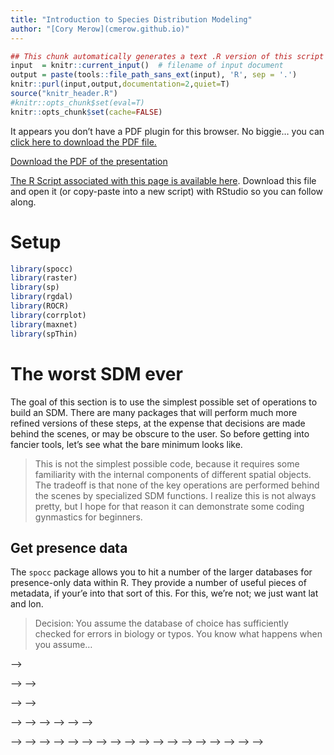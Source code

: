 ```yaml
---
title: "Introduction to Species Distribution Modeling"
author: "[Cory Merow](cmerow.github.io)"
---
```


```r
## This chunk automatically generates a text .R version of this script when running within knitr.  You do not need to run this...
input  = knitr::current_input()  # filename of input document
output = paste(tools::file_path_sans_ext(input), 'R', sep = '.')
knitr::purl(input,output,documentation=2,quiet=T)
source("knitr_header.R")
#knitr::opts_chunk$set(eval=T)
knitr::opts_chunk$set(cache=FALSE)
```

<!-- <div> -->
<!-- <iframe src="05_presentation/05_Spatial.html" width="100%" height="700px"> </iframe> -->
<!-- </div> -->

<div>
<object data="101_assets/SDM101_Intro.pdf" type="application/pdf" width="100%" height="600px"> 
  <p>It appears you don't have a PDF plugin for this browser.
   No biggie... you can <a href="02_assets/02_DataWrangling.pdf">click here to
  download the PDF file.</a></p>  
 </object>
 </div>
 <p><a href="101_assets/SDM101_Intro.pdf">Download the PDF of the presentation</a></p>  


[<i class="fa fa-file-code-o fa-3x" aria-hidden="true"></i> The R Script associated with this page is available here](`r output`).  Download this file and open it (or copy-paste into a new script) with RStudio so you can follow along.  

# Setup

```r
library(spocc)
library(raster)
library(sp)
library(rgdal)
library(ROCR)
library(corrplot)
library(maxnet)
library(spThin)
```


# The worst SDM ever

The goal of this section is to use the simplest possible set of operations to build an SDM. There are many packages that will perform much more refined versions of these steps, at the expense that decisions are made behind the scenes, or may be obscure to the user. So before getting into fancier tools, let's see what the bare minimum looks like.

> This is not the simplest possible code, because it requires some familiarity with the internal components of different spatial objects. The tradeoff is that none of the key operations are performed behind the scenes by specialized SDM functions. I realize this is not always pretty, but I hope for that reason it can demonstrate some coding gynmastics for beginners.


## Get presence data

The `spocc` package allows you to hit a number of the larger databases for presence-only data within R. They provide a number of useful pieces of metadata, if your'e into that sort of this. For this, we're not; we just want lat and lon.

> Decision: You assume the database of choice has sufficiently checked for errors in biology or typos. You know what happens when you assume...

<!-- ```{r} -->
<!-- # get presence data -->
<!-- # pres=spocc::occ('Alliaria petiolata',from='gbif',limit=5000) # this can be slow -->
<!--   # so just read in the result of me running this earlier -->
<!-- pres=read.csv('https://cmerow.github.io/RDataScience/101_assets/AP_gbif.csv')[,c('longitude','latitude')] -->
<!-- pres=pres[complete.cases(pres),] # toss records without coords -->
<!-- ``` -->


<!-- ## Get environmental data -->

<!-- The `raster` package has a convenience function to get some types of data. To see more about [Worldclim](http://worldclim.org/version2) -->

<!-- > Decision: Worldclim data describes the environmental well in this region. The 'bioclim' variables are biologically relevant summaries of climate. -->

<!-- ```{r} -->
<!-- # get climate data -->
<!--   # the raster package has convenience function built in for worldclim -->
<!-- clim=getData('worldclim', var='bio', res=10) -->
<!-- ``` -->

<!-- The Bioclim variables in `clim.us` are: -->

<!-- <small> -->

<!-- Variable      Description -->
<!-- -    - -->
<!-- BIO1          Annual Mean Temperature -->
<!-- BIO2          Mean Diurnal Range (Mean of monthly (max temp – min temp)) -->
<!-- BIO3          Isothermality (BIO2/BIO7) (* 100) -->
<!-- BIO4          Temperature Seasonality (standard deviation *100) -->
<!-- BIO5          Max Temperature of Warmest Month -->
<!-- BIO6          Min Temperature of Coldest Month -->
<!-- BIO7          Temperature Annual Range (BIO5-BIO6) -->
<!-- BIO8          Mean Temperature of Wettest Quarter -->
<!-- BIO9          Mean Temperature of Driest Quarter -->
<!-- BIO10         Mean Temperature of Warmest Quarter -->
<!-- BIO11         Mean Temperature of Coldest Quarter -->
<!-- BIO12         Annual Precipitation -->
<!-- BIO13         Precipitation of Wettest Month -->
<!-- BIO14         Precipitation of Driest Month -->
<!-- BIO15         Precipitation Seasonality (Coefficient of Variation) -->
<!-- BIO16         Precipitation of Wettest Quarter -->
<!-- BIO17         Precipitation of Driest Quarter -->
<!-- BIO18         Precipitation of Warmest Quarter -->
<!-- BIO19         Precipitation of Coldest Quarter -->

<!-- </small> -->


<!-- ##  Choose domain -->

<!-- The 'domain' is the region of interest. It can be a political region, a biome, a park, a watershed, etc. It should include locations where the species is present and absent. Choosing relevent locations were the species does not occur is part of the art of *presence-only* modeling (see slides above). -->

<!-- > Decision: We are only asking about invasion in New England, so we constrain the domain to a bounding box around New England -->

<!-- ```{r} -->
<!-- # choose domain (just the Eastern US) -->
<!-- clim.us=raster::crop(clim,c(-76,-65,40,50)) # trim to a smaller region -->
<!-- plot(clim.us[[1]]) # plot just the 1st variable to see domain -->
<!-- ``` -->

<!-- ##  Prep data -->

<!-- Many climate variables are highly correlated with one another, which can confound statistical analyses. -->

<!-- > Decision: Correlated predictors can make it difficult to interpret model coefficients or response curves. So we'll remove the most correlated predictores -->

<!-- ```{r} -->
<!-- # check for correlated predictors -->
<!-- cors=cor(values(clim.us),use='complete.obs') # evaluate correlations -->
<!-- corrplot(cors,order = "AOE", addCoef.col = "grey",number.cex=.6) # plot correlations -->
<!-- ``` -->

<!-- This plot nicely clumps groups of similar variables. Choose a representative variable from each clump. -->

<!-- ```{r} -->
<!-- clim=clim[[c("bio1","bio2","bio13","bio14")]] # keep just reasonably uncorrelated ones -->
<!-- clim.us=clim.us[[c('bio1','bio2','bio13','bio14')]] # keep just reasonably uncorrelated ones -->
<!-- cors=cor(values(clim.us),use='complete.obs') # evaluate correlations -->
<!-- corrplot(cors,order = "AOE", addCoef.col = "grey",number.cex=.6)# plot correlations -->
<!-- ``` -->

<!-- Ok, tolerable. Some people advocate that correlations should be <0.7. I prefer lower, like 0.3, or 0.4 because I often forecast (as we'll do below) and one must assume that those correlations hold in new scenarios hold to make meaningful forecasts. -->

<!-- Scaling each predictor to zero mean and unit variance is a common statistical approach to make sure the coefficents you'll estimate are comparable (on the same scale) and prevents a few other wonky things from possibly happening. -->

<!-- ```{r} -->
<!-- # scale each predictor to mean=0, variance=1 -->
<!-- clim.means=apply(values(clim.us),2,mean,na.rm=T) # means -->
<!-- clim.sds=apply(values(clim.us),2,sd,na.rm=T) # standard devations -->
<!-- name=names(clim.us) -->
<!-- values(clim.us)=sapply(1:nlayers(clim.us),function(x) (values(clim.us)[,x]-clim.means[x])/clim.sds[x])  -->
<!-- # z-scores -->
<!-- names(clim.us)=name -->

<!-- # get environment at pres points -->
<!-- coordinates(pres)=c('longitude','latitude') # set coords to allow extraction (next line) -->
<!-- pres.data=data.frame(raster::extract(clim.us,pres)) # extract data at pres locations -->
<!-- coordinates(pres.data)=coordinates(pres) # make sure the data have coords associated -->
<!-- pres.data=pres.data[complete.cases(pres.data@data),] # toss points without env data -->
<!-- ``` -->

<!-- ```{r} -->
<!-- plot(clim.us) # view  -->
<!-- ``` -->

<!-- ##  Sample background -->

<!-- In presence-only (PO) modeling, where absence data do not exist, so-called 'background' (==jargon) points are used. In PO models, one compares the environmental conditions at occupied locations (presences) to the conditions available in the region of interest. This corresponds to 'use-avialability' (==jargon) analysis and asks, 'how much does the species use environment x in proportion to its availability?' For example, if a landscape contains 10 cells with temperature < 20 degrees, and the species uses all of them, you would infer that cold locations are important (10 are used and 10 are available). In contrast, if the lanscape had 1000 cells with temperature <20 degrees, you'd infer the opposite, that cold cells are probably avoided (10 are used and 1000 are available). This is the essence of (this type of) presence-only modeling. -->

<!-- > Decision: The species is equally likely to be anywhere on the landscapes, so we'll compare presences to a random sample of background points. -->

<!-- (There's a lot of subtlties about background selection, just go with it for now...) -->

<!-- ```{r} -->
<!-- 	## save the data table -->
<!-- # sample background (to compare against presences) -->
<!-- all.background=which(complete.cases(values(clim.us))) # find cells on land -->
<!-- bg.index=sample(all.background,min(length(all.background),10000)) # take random sample of land -->
<!-- bg.data=data.frame(values(clim.us)[bg.index,]) # get the env at these cells -->
<!-- coordinates(bg.data)=coordinates(clim.us)[bg.index,] # define spatial object -->
<!-- ``` -->

<!-- ## Statistical model -->

<!-- > Decision: Linear and quadratic terms are sufficient to describe the species' response to the environment.  -->

<!-- Next, combine the data into a convenient form and specify a formula for the regression. -->

<!-- ```{r} -->
<!-- # prep data for use in glm() -->
<!-- all.data=rbind(data.frame(pres=1,pres.data@data),data.frame(pres=0,bg.data@data)) # line up pres & bg -->

<!-- # specify formula (quickly to avoid writing out every name) -->
<!-- (form=paste('pres/weight~', # lhs of eqn. -->
<!--             paste(names(all.data)[-1], collapse = " + "),'+', # linear terms -->
<!--             paste("I(", names(all.data)[-1], "^2)", sep = "", collapse = " + "))) # qudratic terms -->
<!-- ``` -->

<!-- There are some subtle differences here compared to a regular old GLM. These weights allow one to fit a Poisson point process model with the `glm` function. If this sort of thing excites you, [this paper](http://onlinelibrary.wiley.com/doi/10.1111/2041-210X.12352/abstract) -->
<!-- describes point process models well, and the appendix describes this weighting scheme. If it doesn't, just pretend this is a regular GLM for now.  -->

<!-- ```{r} -->
<!-- all.data$weight = all.data$pres + (1 - all.data$pres) * 10000 # these allow you to fit a Point Process -->
<!-- mod.worst=glm(form,data=all.data,family=poisson(link='log'),weights=weight) # fit the model -->
<!-- summary(mod.worst) # show coefficients -->
<!-- ``` -->


<!-- ## Inspect response curves -->

<!-- Response curves describe how the species' occurrence (y-axis) depends on a single climate variable (x-axis). There's one for each environmental variable in the model. Usually this is done by making predictions with all the other predictors set at their means. Most packages have 1-liners to make this instead, but this builds more character. -->

<!-- ```{r,results='hide'} -->
<!-- # check response curves -->
<!--   # these marginal response curves are evaluated at the means of the non-focal predictor -->
<!-- clim.ranges=apply(values(clim.us),2,range,na.rm=T) # upper and lower limits for each variable -->
<!-- dummy.mean.matrix=data.frame(matrix(0,ncol=nlayers(clim.us),nrow=100)) #makes prediction concise below -->
<!-- names(dummy.mean.matrix)=colnames(clim.ranges) # line up names for later reference -->
<!-- response.curves=lapply(1:nlayers(clim.us),function(x){ # loop over each variable -->
<!--   xs=seq(clim.ranges[1,x],clim.ranges[2,x],length=100) # x values to evaluate the curve -->
<!--   newdata=dummy.mean.matrix # data frame with right structure -->
<!--   newdata[,x]=xs # plug in just the values for the focal variable that differ from mean -->
<!--   ys=predict(mod.worst,newdata=newdata) # predictions -->
<!--   return(data.frame(xs=xs,ys=ys)) # define outputs -->
<!-- })# ignore warnings -->
<!-- ``` -->

<!-- Check out the list of lists that store this. -->

<!-- ```{r} -->
<!-- str(response.curves) #structure of the object used for plotting -->
<!-- ``` -->

<!-- ```{r,width=7} -->
<!--   # plot the curves -->
<!-- par(mfrow=c(2,2),mar=c(4,5,.5,.5)) # # rows and cols for plotting -->
<!-- for(i in 1:nlayers(clim.us)){ # loop over layers -->
<!--   plot(response.curves[[i]]$xs,response.curves[[i]]$ys, # xs and ys -->
<!--        type='l', # line plot -->
<!--        bty='n',las=1, # decorations -->
<!--        ylim=c(-20,20), # y axis limits -->
<!--        xlab=colnames(clim.ranges)[i],ylab='occurence rate') # axis labels -->
<!--   pres.env.range=range(pres.data[names(clim.us)[i]]@data)  # find limits of fitting data -->
<!--   abline(v=pres.env.range,col='red',lty=2)  # plot limits of fitting data -->
<!-- } -->
<!-- ``` -->


<!-- ## Map predictions -->

<!-- > Decision: When predicting, its ok to extrapolate beyond  -->

<!-- ```{r, width=7} -->
<!-- # predict to US -->
<!-- pred.r=raster::predict(clim.us,mod.worst, index=1,type="response") -->
<!-- pred.r=pred.r/sum(values(pred.r),na.rm=T) # normalize prediction (sum to 1) -->
<!-- plot(log(pred.r)) # plot raster -->
<!-- plot(pres,add=T) # plot points -->
<!-- ``` -->


<!-- ## Evaluate performance -->

<!-- Reciever-operator characteristic (ROC) curves are often used to evaluation binary (presence/absence) predictions. Since the predictions are continuous (see previous map), we need to choose a threshold that distinguishes presence from absence. The ROC curve summarizes the results for all possible thresholds. Each point corresponds to a threshold, the y-axis describes the proportion of presences correctly predicted while the x-axis describes the proportion of background points where presence is predicted. There's a clear tradeoff in getting a lot of presences right without predicting presence everywhere. The AUC (area under the curve) describes the area under the ROC curve - a value of 1 is the best, and a value of 0.5 means you may as well flip a coin. More [here](https://en.wikipedia.org/wiki/Receiver_operating_characteristic). -->


<!-- ```{r} -->
<!-- # evaluate -->
<!-- pred.at.fitting.pres=raster::extract(pred.r,pres.data) # get predictions at pres locations -->
<!-- pred.at.fitting.bg=raster::extract(pred.r,bg.data) # get predictions at background locations -->
<!-- rocr.pred=ROCR::prediction(predictions=c(pred.at.fitting.pres,pred.at.fitting.bg), -->
<!--                           labels=c(rep(1,length(pred.at.fitting.pres)),rep(0,length(pred.at.fitting.bg)))) # define the prediction object needed by ROCR -->
<!-- perf.fit=performance(rocr.pred,measure = "tpr", x.measure = "fpr") # calculate perfomance  -->
<!-- plot(perf.fit) # plot ROC curve -->
<!-- abline(0,1) # 1:1 line indicate random predictions  -->
<!-- (auc_ROCR <- performance(rocr.pred, measure = "auc")@y.values[[1]]) # get AUC -->
<!-- ``` -->

<!-- ## Transfer to new conditions -->

<!-- A common goal of SDMing is to transfer the models to new locations. -->

<!-- > Decision: The occurrence-environment relationship fit in New England also describes the species response to environment in Europe. -->


<!-- ```{r,width=7} -->
<!-- # transfer to Europe -->
<!-- # choose domain (just europe) -->
<!-- clim.eu=raster::crop(clim,c(-10,55,30,75)) -->
<!-- values(clim.eu)=sapply(1:nlayers(clim.eu),function(x) (values(clim.eu)[,x]-clim.means[x])/clim.sds[x]) -->
<!-- names(clim.eu)=names(clim.us) -->
<!-- # z-scores (to make values comparable to the scaeld values for fitting) -->
<!-- transfer.r=raster::predict(clim.eu,mod.worst, index=1,type="response") -->
<!-- transfer.r=transfer.r/sum(values(transfer.r),na.rm=T) # normalize prediction (sum to 1) -->
<!-- plot(log(transfer.r)) # plot preds -->
<!-- plot(pres,add=T) # plot presences  -->
<!-- ``` -->



<!-- # Improvements -->

<!-- <!-- #========================================================================= --> -->
<!-- ## Sampling bias -->

<!-- ###  Sample background -->

<!-- <img src="101_assets/Phillips_bias.png" style="width: 100"/> -->

<!-- > Decision: Presences are most likely to be observed where other specie sampled with the same protocol or are taxonomically similar were sampled.  -->

<!-- The data in `bias.bg` are the result of extracting the coordinates of all 187 species observed in the Invasive Plant Atlas of New England (IPANE) data base. -->

<!-- ```{r} -->
<!-- bias.bg=read.csv('https://cmerow.github.io/YaleBGCCourses/101_assets/Bias_IPANE_allPoints.csv')[,-1] -->
<!-- coordinates(bias.bg)=c(1,2) -->
<!-- bias.bg.data=data.frame(raster::extract(clim.us,bias.bg)) -->
<!-- coordinates(bias.bg.data)=coordinates(bias.bg) -->
<!-- bias.bg.data=bias.bg.data[complete.cases(bias.bg.data@data),] -->
<!-- ``` -->


<!-- ```{r} -->
<!-- # prep data for use in glm() -->
<!-- all.data=rbind(data.frame(pres=1,pres.data@data),data.frame(pres=0,bias.bg.data@data)) -->

<!-- # specify formula (quickly to avoid writing out every name) -->
<!-- (form=paste('pres/weight~', # lhs of eqn. -->
<!--             paste(names(all.data)[-1], collapse = " + "),'+', # linear terms -->
<!--             paste("I(", names(all.data)[-1], "^2)", sep = "", collapse = " + "))) # qudratic terms -->
<!-- ``` -->

<!-- *From this point on, the code is exactly the same as the previous example, except that the model is given a new name, `mod.bias` instead of `mod.worst`* -->

<!-- ## Statistical model -->

<!-- ```{r} -->
<!-- all.data$weight = all.data$pres + (1 - all.data$pres) * 10000 # these allow you to fit a Point Process -->
<!-- mod.bias=glm(form,data=all.data,family=poisson(link='log'),weights=weight) # fit the model -->
<!-- summary(mod.bias) # show coefficients -->
<!-- ``` -->


<!-- ## Inspect response curves -->

<!-- ```{r,results='hide'} -->
<!-- # check response curves -->
<!--   # these marginal response curves are evaluated at the means of the non-focal predictor -->
<!-- clim.ranges=apply(values(clim.us),2,range,na.rm=T) # upper and lower limits for each variable -->
<!-- dummy.mean.matrix=data.frame(matrix(0,ncol=nlayers(clim.us),nrow=100)) #makes prediction concise below -->
<!-- names(dummy.mean.matrix)=colnames(clim.ranges) # line up names for later reference -->
<!-- response.curves=lapply(1:nlayers(clim.us),function(x){ # loop over each variable -->
<!--   xs=seq(clim.ranges[1,x],clim.ranges[2,x],length=100) # x values to evaluate the curve -->
<!--   newdata=dummy.mean.matrix # data frame with right structure -->
<!--   newdata[,x]=xs # plug in just the values for the focal variable that differ from mean -->
<!--   ys=predict(mod.bias,newdata=newdata) # predictions -->
<!--   return(data.frame(xs=xs,ys=ys)) # define outputs -->
<!-- })# ignore warnings -->
<!-- ``` -->

<!-- ```{r} -->
<!-- str(response.curves) #structure of the object used for plotting -->
<!-- ``` -->

<!-- ```{r, width=7} -->
<!--   # plot the curves -->
<!-- par(mfrow=c(2,2),mar=c(4,5,.5,.5)) # # rows and cols for plotting -->
<!-- for(i in 1:nlayers(clim.us)){ # loop over layers -->
<!--   plot(response.curves[[i]]$xs,response.curves[[i]]$ys, -->
<!--        type='l',bty='n',las=1,xlab=colnames(clim.ranges)[i],ylab='occurence rate',ylim=c(-20,20)) -->
<!--   pres.env.range=range(pres.data[names(clim.us)[i]]@data) # find limits of fitting data -->
<!--   abline(v=pres.env.range,col='red',lty=2) # plot limits of fitting data -->
<!-- } -->
<!-- ``` -->


<!-- ### Map predictions -->


<!-- ```{r, width=7} -->
<!-- # predict to US -->
<!-- pred.r=raster::predict(clim.us,mod.bias, index=1,type="response") -->
<!-- pred.r=pred.r/sum(values(pred.r),na.rm=T) # normalize prediction (sum to 1) -->
<!-- plot(log(pred.r)) # plot raster -->
<!-- plot(pres,add=T) # plot points -->
<!-- ``` -->


<!-- ### Evaluate performance -->
<!-- ```{r,width=7} -->
<!-- # evaluate -->
<!-- pred.at.fitting.pres=raster::extract(pred.r,pres.data) # get predictions at pres locations -->
<!-- pred.at.fitting.bg=raster::extract(pred.r,bg.data) # get predictions at background locations -->
<!-- rocr.pred=ROCR::prediction(predictions=c(pred.at.fitting.pres,pred.at.fitting.bg), -->
<!--                           labels=c(rep(1,length(pred.at.fitting.pres)),rep(0,length(pred.at.fitting.bg)))) # define the prediction object needed by ROCR -->
<!-- perf.fit=performance(rocr.pred,measure = "tpr", x.measure = "fpr") # calculate perfomance  -->
<!-- plot(perf.fit) # plot ROC curve -->
<!-- abline(0,1) # 1:1 line indicate random predictions  -->
<!-- (auc_ROCR <- performance(rocr.pred, measure = "auc")@y.values[[1]]) # get AUC -->
<!-- ``` -->

<!-- Oh, Snap! Not nearly as good as the model that ignored bias. This is common when accounting for bias; you've removed something that structured the observations from the model. So you evaluation on the *fitting* data will be worse. Performance on new data sets will often be better (conditional on the rest of the model being well designed), so long as those don't suffer from the same sampling bias patterns. -->

<!-- <!-- #========================================================================= --> -->
<!-- <!-- #========================================================================= --> -->
<!-- ## Other algorithms: glmnet -->

<!-- ## Statistical model -->

<!-- ```{r} -->
<!-- mod.maxnet=maxnet(p=all.data[,'pres'],data=all.data[,c("bio1","bio2","bio13","bio14")]) -->
<!-- summary(mod.maxnet) # show coefficients -->
<!-- ``` -->

<!-- *From this point on, the code is exactly the same as the previous example, except that the model is given a new name, `mod.maxnet` instead of `mod.bias`* -->

<!-- ## Inspect response curves -->

<!-- ```{r,results='hide'} -->
<!-- # check response curves -->
<!--   # these marginal response curves are evaluated at the means of the non-focal predictor -->
<!-- clim.ranges=apply(values(clim.us),2,range,na.rm=T) # upper and lower limits for each variable -->
<!-- dummy.mean.matrix=data.frame(matrix(0,ncol=nlayers(clim.us),nrow=100)) #makes prediction concise below -->
<!-- names(dummy.mean.matrix)=colnames(clim.ranges) # line up names for later reference -->
<!-- response.curves=lapply(1:nlayers(clim.us),function(x){ # loop over each variable -->
<!--   xs=seq(clim.ranges[1,x],clim.ranges[2,x],length=100) # x values to evaluate the curve -->
<!--   newdata=dummy.mean.matrix # data frame with right structure -->
<!--   newdata[,x]=xs # plug in just the values for the focal variable that differ from mean -->
<!--   ys=predict(mod.maxnet,newdata=newdata) # predictions -->
<!--   return(data.frame(xs=xs,ys=ys)) # define outputs -->
<!-- })# ignore warnings -->
<!-- ``` -->

<!-- ```{r} -->
<!--   # plot the curves -->
<!-- par(mfrow=c(2,2),mar=c(4,5,.5,.5)) # # rows and cols for plotting -->
<!-- for(i in 1:nlayers(clim.us)){ # loop over layers -->
<!--   plot(response.curves[[i]]$xs,response.curves[[i]]$ys, -->
<!--        type='l',bty='n',las=1,xlab=colnames(clim.ranges)[i],ylab='occurence rate',ylim=c(-20,20)) -->
<!--   pres.env.range=range(pres.data[names(clim.us)[i]]@data)  # find limits of fitting data -->
<!--   abline(v=pres.env.range,col='red',lty=2)  # plot limits of fitting data -->
<!-- } -->
<!-- ``` -->


<!-- ### Map predictions -->


<!-- ```{r} -->
<!-- # predict to US -->
<!-- pred.r=raster::predict(clim.us,mod.maxnet, index=1,type="exponential") # note 'type' differs from glm -->
<!-- pred.r=pred.r/sum(values(pred.r),na.rm=T) # normalize prediction (sum to 1) -->
<!-- plot(log(pred.r)) # plot raster -->
<!-- plot(pres,add=T) # plot points -->
<!-- ``` -->


<!-- ### Evaluate performance -->
<!-- ```{r} -->
<!-- # evaluate -->
<!-- pred.at.fitting.pres=raster::extract(pred.r,pres.data) # get predictions at pres locations -->
<!-- pred.at.fitting.bg=raster::extract(pred.r,bg.data) # get predictions at background locations -->
<!-- rocr.pred=ROCR::prediction(predictions=c(pred.at.fitting.pres,pred.at.fitting.bg), -->
<!--                           labels=c(rep(1,length(pred.at.fitting.pres)),rep(0,length(pred.at.fitting.bg)))) # define the prediction object needed by ROCR -->
<!-- perf.fit=performance(rocr.pred,measure = "tpr", x.measure = "fpr") # calculate perfomance  -->
<!-- plot(perf.fit) # plot ROC curve -->
<!-- abline(0,1) # 1:1 line indicate random predictions  -->
<!-- (auc_ROCR <- performance(rocr.pred, measure = "auc")@y.values[[1]]) # get AUC -->
<!-- ``` -->

<!-- Great, we've recovered some of the predictive accuracy lost when the sampling bias was factored out. By picking up more complex responses, we're better able to describe the distribution. An important caveat is that we should check for overfitting, wherein we've fit to idiosyncracies of the particular fitting data set. To check this, we'd need to evaluate on independent data, which we won't get to here *but is a critical step on any SDM you intend to publish.* -->

<!-- ## Other options -->

<!-- Within the framework described above: -->

<!-- * Thin presences to remove spatial autocorrelation -->
<!-- * Subsample presences to evaluate model on independent data (e.g., k-fold cross validation) -->
<!-- * Use remotely sensed data (removing artefacts of interpolation) -->
<!-- * More informative performance statistics (Boyce, partial AUC) -->
<!-- * Other algorithms (GAMs, Tree-based methods, Envelope methods) -->
<!-- * Model selection to find better suites of predictors -->

<!-- Somewhat different frameworks: -->

<!-- * Model space explicitly (accounting for spatial autocorrelation) -->
<!-- * Borrow strength from other species (Joint SDMs) -->
<!-- * Bayesian models for more complete treatment of uncertainty or hierarchical structure, among other things -->
<!-- * Ensemble approaches to combine the results of multiple models -->
<!-- * Combine data from different parts of the distribution (e.g. native range) -->
<!-- <!-- #========================================================================= --> -->
<!-- <!-- ## Thin presences, Stratify sampling --> -->

<!-- <!-- ```{r} --> -->
<!-- <!-- all.data$weight = all.data$pres + (1 - all.data$pres) * 10000 # these allow you to fit a Point Process --> -->
<!-- <!-- mod.worst=glm(form,data=all.data,family=poisson(link='log'),weights=weight) # fit the model --> -->
<!-- <!-- #mod.worst=maxnet(all.data$pres,all.data[-1]) --> -->
<!-- <!-- summary(mod.worst) # show coefficients --> -->
<!-- <!-- ``` --> -->



<!-- <!-- ## Model Comparison --> -->
<!-- <!-- # # evaluate transfer --> -->
<!-- <!-- # pred.at.transfer.pres=raster::extract(transfer.r,pres.data) --> -->
<!-- <!-- #   # sample background in transfer region --> -->
<!-- <!-- # all.background=which(complete.cases(values(clim.us))) --> -->
<!-- <!-- # bg.index=sample(all.background,10000) --> -->
<!-- <!-- # bg.data=data.frame(values(clim.us)[bg.index,]) --> -->
<!-- <!-- # coordinates(bg.data)=coordinates(clim.us)[bg.index,] --> -->
<!-- <!-- #  --> -->
<!-- <!-- # transfer.bg= --> -->
<!-- <!-- # pred.at.fitting.bg=raster::extract(transfer.r,bg.data) --> -->
<!-- <!-- # rocr.pred=ROCR::prediction(predictions=c(pred.at.fitting.pres,pred.at.fitting.bg), --> -->
<!-- <!-- #                           labels=c(rep(1,length(pred.at.fitting.pres)),rep(0,length(pred.at.fitting.bg)))) --> -->
<!-- <!-- # perf.fit=performance(rocr.pred,measure = "tpr", x.measure = "fpr") --> -->
<!-- <!-- # plot(perf.fit) --> -->
<!-- <!-- # abline(0,1) --> -->
<!-- <!-- # (auc_ROCR <- performance(rocr.pred, measure = "auc")@y.values[[1]]) --> -->
<!-- <!-- #  --> -->

